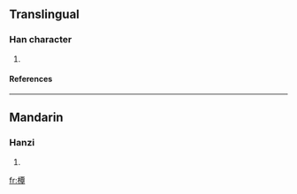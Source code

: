 ==Translingual==
===Han character===
{{Han char|rn=75|rad=木|as=12|sn=16|four=4194<sub>6</sub>|canj=木一田十 (DMWJ)}}
# {{defn|Han|sort=木12}}
====References====
{{Han ref|kx=0554.050|dkj=15558|dj=0942.170|hdz=21289.070|uh=6A5D|ud=27229|bh=E9C5|bd=59845}}

----
==Mandarin==
===Hanzi===
{{cmn-hanzi|pin=[[tān]] ([[tan1]])|wg=t'an<sup>1</sup>}}
# {{defn|Mandarin}}

[[fr:橝]]